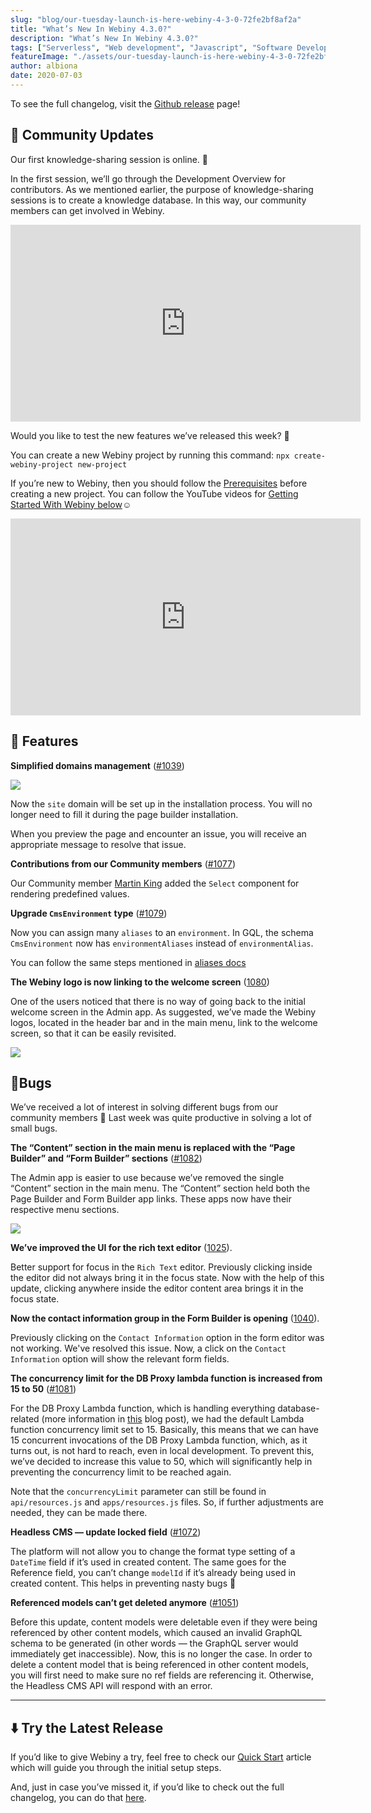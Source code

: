 ```yaml
---
slug: "blog/our-tuesday-launch-is-here-webiny-4-3-0-72fe2bf8af2a"
title: "What’s New In Webiny 4.3.0?"
description: "What’s New In Webiny 4.3.0?"
tags: ["Serverless", "Web development", "Javascript", "Software Development", "GraphQL"]
featureImage: "./assets/our-tuesday-launch-is-here-webiny-4-3-0-72fe2bf8af2a/max-4480-1RKKC6un0DwRsOvtGmnyz8w.png"
author: albiona
date: 2020-07-03
---
```


To see the full changelog, visit the [Github release](https://github.com/webiny/webiny-js/releases/tag/v4.3.0) page!

## 🙌 Community Updates

Our first knowledge-sharing session is online. 🎉

In the first session, we’ll go through the Development Overview for contributors. As we mentioned earlier, the purpose of knowledge-sharing sessions is to create a knowledge database. In this way, our community members can get involved in Webiny.

<iframe width="560" height="315" src="https://www.youtube.com/embed/3wlOrcdcxXs" frameborder="0" allow="accelerometer; autoplay; clipboard-write; encrypted-media; gyroscope; picture-in-picture" allowfullscreen></iframe><br/>

Would you like to test the new features we’ve released this week? 🥁

You can create a new Webiny project by running this command:
`npx create-webiny-project new-project`

If you’re new to Webiny, then you should follow the [Prerequisites](https://docs.webiny.com/docs/get-started/quick-start#prerequisites) before creating a new project. You can follow the YouTube videos for [Getting Started With Webiny below](https://youtu.be/G_du-yE_DL4)☺️

<iframe width="560" height="315" src="https://www.youtube.com/embed/G_du-yE_DL4" frameborder="0" allow="accelerometer; autoplay; clipboard-write; encrypted-media; gyroscope; picture-in-picture" allowfullscreen></iframe>

## 🚀 Features

**Simplified domains management** ([#1039](https://github.com/webiny/webiny-js/pull/1039))

![](./assets/our-tuesday-launch-is-here-webiny-4-3-0-72fe2bf8af2a/max-1922-1IUcrO0C3BHxYJg9BO58I0w.png)

Now the `site` domain will be set up in the installation process. You will no longer need to fill it during the page builder installation.

When you preview the page and encounter an issue, you will receive an appropriate message to resolve that issue.

**Contributions from our Community members** ([#1077](https://github.com/webiny/webiny-js/pull/1077))

Our Community member [Martin King](https://github.com/designreact) added the `Select` component for rendering predefined values.

**Upgrade `CmsEnvironment` type** ([#1079](https://github.com/webiny/webiny-js/pull/1079))

Now you can assign many `aliases` to an `environment`.
In GQL, the schema `CmsEnvironment` now has `environmentAliases` instead of `environmentAlias`.

You can follow the same steps mentioned in [aliases docs](http://docs.webiny.com/docs/webiny-apps/headless-cms/features/aliases)

**The Webiny logo is now linking to the welcome screen** ([1080](https://github.com/webiny/webiny-js/pull/1080))

One of the users noticed that there is no way of going back to the initial welcome screen in the Admin app. As suggested, we’ve made the Webiny logos, located in the header bar and in the main menu, link to the welcome screen, so that it can be easily revisited.

![](./assets/our-tuesday-launch-is-here-webiny-4-3-0-72fe2bf8af2a/max-1288-1Ib-TrB5r2rab8_GfTYDX1g.png)

## 🐞Bugs

We’ve received a lot of interest in solving different bugs from our community members 💌 Last week was quite productive in solving a lot of small bugs.

**The “Content” section in the main menu is replaced with the “Page Builder” and “Form Builder” sections** ([#1082](https://github.com/webiny/webiny-js/pull/1082))

The Admin app is easier to use because we’ve removed the single “Content” section in the main menu. The “Content” section held both the Page Builder and Form Builder app links. These apps now have their respective menu sections.

![](./assets/our-tuesday-launch-is-here-webiny-4-3-0-72fe2bf8af2a/max-1084-1CTkJ8yvc3EXdYWZrIDBnCA.png)

**We’ve improved the UI for the rich text editor** ([1025](https://github.com/webiny/webiny-js/pull/1025)).

Better support for focus in the `Rich Text` editor.
Previously clicking inside the editor did not always bring it in the focus state.
Now with the help of this update, clicking anywhere inside the editor content area brings it in the focus state.

**Now the contact information group in the Form Builder is opening** ([1040](https://github.com/webiny/webiny-js/pull/1040)).

Previously clicking on the `Contact Information` option in the form editor was not working.
We've resolved this issue. Now, a click on the `Contact Information` option will show the relevant form fields.

**The concurrency limit for the DB Proxy lambda function is increased from 15 to 50** ([#1081](https://github.com/webiny/webiny-js/pull/1081))

For the DB Proxy Lambda function, which is handling everything database-related (more information in [this](/blog/using-aws-lambda-to-create-a-mongodb-connection-proxy-2bb53c4a0af4) blog post), we had the default Lambda function concurrency limit set to 15. Basically, this means that we can have 15 concurrent invocations of the DB Proxy Lambda function, which, as it turns out, is not hard to reach, even in local development. To prevent this, we’ve decided to increase this value to 50, which will significantly help in preventing the concurrency limit to be reached again.

Note that the `concurrencyLimit` parameter can still be found in `api/resources.js` and `apps/resources.js` files. So, if further adjustments are needed, they can be made there.

**Headless CMS — update locked field** ([#1072](https://github.com/webiny/webiny-js/pull/1072))

The platform will not allow you to change the format type setting of a `DateTime` field if it’s used in created content. The same goes for the Reference field, you can’t change `modelId` if it’s already being used in created content. This helps in preventing nasty bugs 🐛

**Referenced models can’t get deleted anymore** ([#1051](https://github.com/webiny/webiny-js/pull/1051))

Before this update, content models were deletable even if they were being referenced by other content models, which caused an invalid GraphQL schema to be generated (in other words — the GraphQL server would immediately get inaccessible). Now, this is no longer the case. In order to delete a content model that is being referenced in other content models, you will first need to make sure no ref fields are referencing it. Otherwise, the Headless CMS API will respond with an error.

---

## ⬇️ Try the Latest Release

If you’d like to give Webiny a try, feel free to check our [Quick Start](https://docs.webiny.com/docs/get-started/quick-start) article which will guide you through the initial setup steps.

And, just in case you’ve missed it, if you’d like to check out the full changelog, you can do that [here](https://github.com/webiny/webiny-js/releases/tag/v4.3.0).

